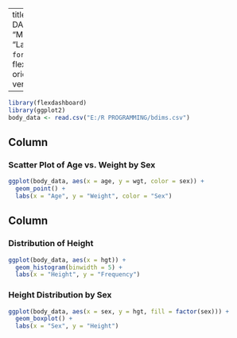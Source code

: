 
---
title: "BODY-MEASUREMENT DASHBOARD"
author: "MOHAMMAD KAVISH"
date: "Last updated at `r format(Sys.time())`"
output: 
  flexdashboard::flex_dashboard:
    orientation: columns
    vertical_layout: fill
     
---

```{r setup, include=FALSE}
library(flexdashboard)
library(ggplot2)
body_data <- read.csv("E:/R PROGRAMMING/bdims.csv")
```
Column {data-width=650}
-----------------------------------------------------------------------

### Scatter Plot of Age vs. Weight by Sex

```{r}
ggplot(body_data, aes(x = age, y = wgt, color = sex)) +
  geom_point() +
  labs(x = "Age", y = "Weight", color = "Sex")
```

Column {data-width=350}
-----------------------------------------------------------------------

### Distribution of Height

```{r}
ggplot(body_data, aes(x = hgt)) +
  geom_histogram(binwidth = 5) +
  labs(x = "Height", y = "Frequency")
```

### Height Distribution by Sex

```{r}
ggplot(body_data, aes(x = sex, y = hgt, fill = factor(sex))) +
  geom_boxplot() +
  labs(x = "Sex", y = "Height")
```

